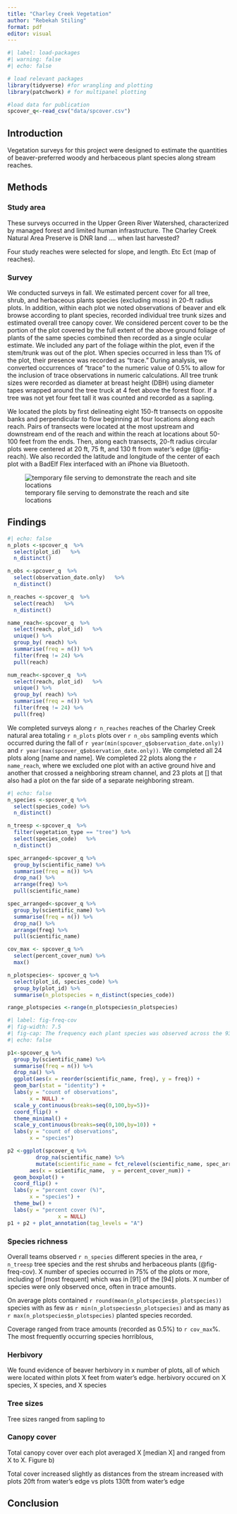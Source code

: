 ```yaml
---
title: "Charley Creek Vegetation"
author: "Rebekah Stiling"
format: pdf
editor: visual
---
```


```r
#| label: load-packages
#| warning: false
#| echo: false

# load relevant packages
library(tidyverse) #for wrangling and plotting
library(patchwork) # for multipanel plotting

#load data for publication
spcover_q<-read_csv("data/spcover.csv")


```

## Introduction

Vegetation surveys for this project were designed to estimate the quantities of beaver-preferred woody and herbaceous plant species along stream reaches.

## Methods

### Study area

These surveys occurred in the Upper Green River Watershed, characterized by managed forest and limited human infrastructure. The Charley Creek Natural Area Preserve is DNR land .... when last harvested?

Four study reaches were selected for slope, and length. Etc Ect (map of reaches).

### Survey

We conducted surveys in fall. We estimated percent cover for all tree, shrub, and herbaceous plants species (excluding moss) in 20-ft radius plots. In addition, within each plot we noted observations of beaver and elk browse according to plant species, recorded individual tree trunk sizes and estimated overall tree canopy cover. We considered percent cover to be the portion of the plot covered by the full extent of the above ground foliage of plants of the same species combined then recorded as a single ocular estimate. We included any part of the foliage within the plot, even if the stem/trunk was out of the plot. When species occurred in less than 1% of the plot, their presence was recorded as "trace." During analysis, we converted occurrences of "trace" to the numeric value of 0.5% to allow for the inclusion of trace observations in numeric calculations. All tree trunk sizes were recorded as diameter at breast height (DBH) using diameter tapes wrapped around the tree truck at 4 feet above the forest floor. If a tree was not yet four feet tall it was counted and recorded as a sapling.

We located the plots by first delineating eight 150-ft transects on opposite banks and perpendicular to flow beginning at four locations along each reach. Pairs of transects were located at the most upstream and downstream end of the reach and within the reach at locations about 50-100 feet from the ends. Then, along each transects, 20-ft radius circular plots were centered at 20 ft, 75 ft, and 130 ft from water's edge (@fig-reach). We also recorded the latitude and longitude of the center of each plot with a BadElf Flex interfaced with an iPhone via Bluetooth.

![temporary file serving to demonstrate the reach and site locations](images/plot_locations_placeholder.png){#fig-reach}

## Findings

```r
#| echo: false
n_plots <-spcover_q  %>%  
  select(plot_id)   %>% 
  n_distinct() 

n_obs <-spcover_q  %>%  
  select(observation_date.only)   %>% 
  n_distinct() 

n_reaches <-spcover_q  %>%  
  select(reach)   %>% 
  n_distinct() 

name_reach<-spcover_q  %>%  
  select(reach, plot_id)   %>% 
  unique() %>% 
  group_by( reach) %>% 
  summarise(freq = n()) %>% 
  filter(freq != 24) %>% 
  pull(reach)

num_reach<-spcover_q  %>%  
  select(reach, plot_id)   %>% 
  unique() %>% 
  group_by( reach) %>% 
  summarise(freq = n()) %>% 
  filter(freq != 24) %>% 
  pull(freq)
```

We completed surveys along `r n_reaches` reaches of the Charley Creek natural area totaling `r n_plots` plots over `r n_obs` sampling events which occurred during the fall of `r year(min(spcover_q$observation_date.only))` and `r year(max(spcover_q$observation_date.only))`. We completed all 24 plots along \[name and name\]. We completed 22 plots along the `r name_reach`, where we excluded one plot with an active ground hive and another that crossed a neighboring stream channel, and 23 plots at \[\] that also had a plot on the far side of a separate neighboring stream.

```r
#| echo: false
n_species <-spcover_q %>%  
  select(species_code) %>% 
  n_distinct() 

n_treesp <-spcover_q  %>%  
  filter(vegetation_type == "tree") %>% 
  select(species_code)   %>% 
  n_distinct() 

spec_arranged<-spcover_q %>% 
  group_by(scientific_name) %>%
  summarise(freq = n()) %>% 
  drop_na() %>%
  arrange(freq) %>% 
  pull(scientific_name)

spec_arranged<-spcover_q %>% 
  group_by(scientific_name) %>%
  summarise(freq = n()) %>% 
  drop_na() %>%
  arrange(freq) %>% 
  pull(scientific_name)

cov_max <- spcover_q %>% 
  select(percent_cover_num) %>% 
  max()

n_plotspecies<- spcover_q %>% 
  select(plot_id, species_code) %>% 
  group_by(plot_id) %>% 
  summarise(n_plotspecies = n_distinct(species_code))

range_plotspecies <-range(n_plotspecies$n_plotspecies)

```

```r
#| label: fig-freq-cov
#| fig-width: 7.5
#| fig-cap: The frequency each plant species was observed across the 93 surveyed plots (A), alongside the median, first and third quantile of each observation (B). 
#| echo: false

p1<-spcover_q %>% 
  group_by(scientific_name) %>%
  summarise(freq = n()) %>% 
  drop_na() %>% 
  ggplot(aes(x = reorder(scientific_name, freq), y = freq)) +
  geom_bar(stat = "identity") + 
  labs(y = "count of observations",
       x = NULL) + 
  scale_y_continuous(breaks=seq(0,100,by=5))+
  coord_flip() + 
  theme_minimal() + 
  scale_y_continuous(breaks=seq(0,100,by=10)) + 
  labs(y = "count of observations",
       x = "species")

p2 <-ggplot(spcover_q %>% 
         drop_na(scientific_name) %>% 
         mutate(scientific_name = fct_relevel(scientific_name, spec_arranged)),
       aes(x = scientific_name,  y = percent_cover_num)) + 
  geom_boxplot() +
  coord_flip() +
  labs(y = "percent cover (%)",
       x = "species") +
  theme_bw() +
  labs(y = "percent cover (%)",
                x = NULL)
p1 + p2 + plot_annotation(tag_levels = "A")
```

### Species richness

Overall teams observed `r n_species` different species in the area, `r n_treesp` tree species and the rest shrubs and herbaceous plants (@fig-freq-cov). X number of species occurred in 75% of the plots or more, including of \[most frequent\] which was in \[91\] of the \[94\] plots. X number of species were only observed once, often in trace amounts.

On average plots contained `r round(mean(n_plotspecies$n_plotspecies))` species with as few as `r min(n_plotspecies$n_plotspecies)` and as many as `r max(n_plotspecies$n_plotspecies)` planted species recorded.

Coverage ranged from trace amounts (recorded as 0.5%) to `r cov_max`%. The most frequently occurring species horriblous,

### Herbivory

We found evidence of beaver herbivory in x number of plots, all of which were located within plots X feet from water's edge. herbivory occured on X species, X species, and X species

### Tree sizes

Tree sizes ranged from sapling to

### Canopy cover

Total canopy cover over each plot averaged X \[median X\] and ranged from X to X. Figure b)

Total cover increased slightly as distances from the stream increased with plots 20ft from water's edge vs plots 130ft from water's edge

## Conclusion
